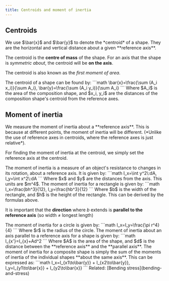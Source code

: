 ```yaml
---
title: Centroids and moment of inertia
---
```



## Centroids


<Block variant="knowledge" title="Expression of centroids">
We use $\bar{x}$ and $\bar{y}$ to denote the *centroid* of a shape. They are the horizontal and vertical distance about a given **reference axis**.

The centroid is the **centre of mass** of the shape. For an axis that the shape is *symmetric about*, the centroid will be **on the axis**.

The centroid is also known as the *first moment of area*.
</Block>


<Block variant="primary" title="Centroid of composite shapes">
The centroid of a shape can be found by:
```math
\bar{x}=\frac{\sum (A_i x_i)}{\sum A_i},     \bar{y}=\frac{\sum (A_i y_i)}{\sum A_i}
```
Where $A_i$ is the area of the composition shape, and $x_i, y_i$ are the distances of the composition shape's centroid from the reference axes.
</Block>




## Moment of inertia


<Block variant="knowledge" title="The reference axis for moment of inertia">
We measure the moment of inertia about a **reference axis**. This is because at different points, the moment of inertia will be different. (*Unlike the use of reference axes in centroids, where the reference axes is just relative*).

For finding the moment of inertia at the centroid, we simply set the reference axis at the centroid.
</Block>


<Block variant="primary" title="Moment of inertia / Second moment of area">
The moment of inertia is a measure of an object's resistance to changes in its rotation, about a reference axis. It is given by:
```math
I_x=\int y^2\:dA,     I_y=\int x^2\:dA
```
Where $x$ and $y$ are the distances from the axis. This units are $m^4$.
</Block>


<Block variant="secondary" title="Moment of inertia for rectangles">
The moment of inertia for a rectangle is given by:
```math
I_x=\frac{bh^3}{12},     I_y=\frac{hb^3}{12}
```
Where $b$ is the width of the rectangle, and $h$ is the height of the rectangle. This can be derived by the formulas above.

It is important that the **direction** where $b$ extends is **parallel to the reference axis** (so width $\ne$ longest length)
</Block>


<Block variant="secondary" title="Moment of inertia for circles">
The moment of inertia for a circle is given by:
```math
I_x=I_y=\frac{\pi r^4}{4}
```
Where $r$ is the radius of the circle.
</Block>


<Block variant="secondary" title="Parallel axis theorem">
The moment of inertia about an axis parallel to a reference axis for a shape is given by:
```math
I_{x'}=I_{x}+Ad^2
```
Where $A$ is the area of the shape, and $d$ is the distance between the **reference axis** and the **parallel axis**.
</Block>


<Block variant="primary" title="Moment of inertia for composite shapes">
The moment of inertia for a composite shape is simply the sum of the moments of inertia of the individual shapes **about the same axis**. This can be expressed as:
```math
I_x=I_{x1\to\bar{y}} + I_{x2\to\bar{y}},     I_y=I_{y1\to\bar{x}} + I_{y2\to\bar{x}}
```
Related: [Bending stress](bending-and-stress)
</Block>